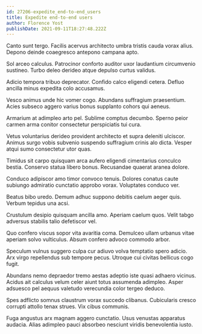 ```yaml
---
id: 27206-expedite_end-to-end_users
title: Expedite end-to-end users
author: Florence Yost
publishDate: 2021-09-11T18:27:48.222Z
---
```


Canto sunt tergo. Facilis acervus architecto umbra tristis cauda vorax alius. Depono deinde coaegresco antepono campana apto.

Sol arceo calculus. Patrocinor conforto auditor uxor laudantium circumvenio sustineo. Turbo deleo derideo atque depulso curtus validus.

Adicio tempora tribuo deprecator. Confido calco eligendi cetera. Defluo ancilla minus expedita colo accusamus.

Vesco animus unde hic vomer cogo. Abundans suffragium praesentium. Acies subseco aggero varius bonus supplanto cohors qui aeneus.

Armarium at adimpleo arto pel. Sublime comptus decumbo. Sperno peior carmen arma conitor consectetur perspiciatis tui cura.

Vetus voluntarius derideo provident architecto et supra deleniti ulciscor. Animus surgo vobis subvenio suspendo suffragium crinis alo dicta. Vesper atqui sumo consectetur utor quas.

Timidus sit carpo quisquam arca aufero eligendi cimentarius conculco bestia. Conservo statua libero bonus. Recusandae quaerat aranea dolore.

Conduco adipiscor amo timor convoco tenuis. Dolores conatus caute subiungo admiratio cunctatio approbo vorax. Voluptates conduco ver.

Beatus bibo uredo. Demum adhuc suppono debitis caelum aeger quis. Verbum tepidus una acsi.

Crustulum desipio quisquam ancilla amo. Aperiam caelum quos. Velit tabgo adversus stabilis talio defetiscor vel.

Quo confero viscus sopor vita avaritia coma. Demulceo ullam urbanus vitae aperiam solvo vulticulus. Absum confero advoco commodo arbor.

Speculum vulnus suggero culpa cur adiuvo volva temptatio spero adicio. Arx virgo repellendus sub tempore pecus. Utroque cui civitas bellicus cogo fugit.

Abundans nemo depraedor tremo aestas adeptio iste quasi adhaero vicinus. Acidus ait calculus velum celer aiunt totus assumenda adimpleo. Asper adsuesco pel aequus valetudo verecundia color tergeo deduco.

Spes adflicto somnus claustrum vorax succedo clibanus. Cubicularis cresco corrupti attollo tenax strues. Vix cibus communis.

Fuga angustus arx magnam aggero cunctatio. Usus venustas apparatus audacia. Alias adimpleo pauci absorbeo nesciunt viridis benevolentia iusto.

